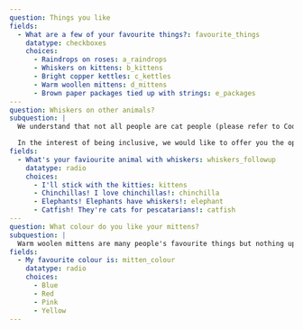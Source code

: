 ```yml
---
question: Things you like
fields:
  - What are a few of your favourite things?: favourite_things
    datatype: checkboxes
    choices:
      - Raindrops on roses: a_raindrops
      - Whiskers on kittens: b_kittens
      - Bright copper kettles: c_kettles
      - Warm woollen mittens: d_mittens
      - Brown paper packages tied up with strings: e_packages
---
question: Whiskers on other animals?
subquestion: |
  We understand that not all people are cat people (please refer to Coding Exercise 2).

  In the interest of being inclusive, we would like to offer you the option of having whiskers on some other animal as one of your favourite things
fields:
  - What's your faviourite animal with whiskers: whiskers_followup
    datatype: radio
    choices:
      - I'll stick with the kitties: kittens
      - Chinchillas! I love chinchillas!: chinchilla
      - Elephants! Elephants have whiskers!: elephant
      - Catfish! They're cats for pescatarians!: catfish
---
question: What colour do you like your mittens?
subquestion: |
  Warm woolen mittens are many people's favourite things but nothing ups a favourite pair of warm woolen mittens than warm woolen mittens in your favourite colour!
fields:
  - My favourite colour is: mitten_colour
    datatype: radio
    choices:
      - Blue
      - Red
      - Pink
      - Yellow
---
```